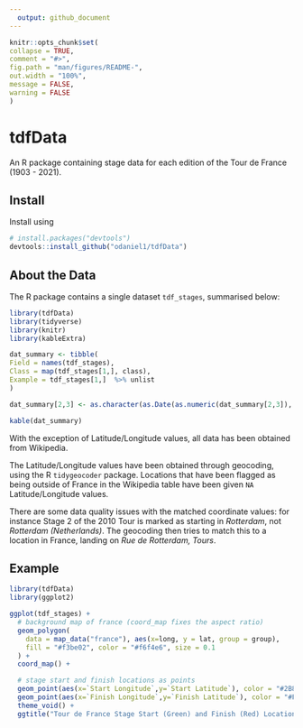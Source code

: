 ```yaml
---
  output: github_document
---
```


  <!-- README.md is generated from README.Rmd. Please edit that file -->

  ```r
knitr::opts_chunk$set(
  collapse = TRUE,
  comment = "#>",
  fig.path = "man/figures/README-",
  out.width = "100%",
  message = FALSE,
  warning = FALSE
)
```

# tdfData

An R package containing stage data for each edition of the Tour de France (1903 - 2021).

## Install
Install using

```r
# install.packages("devtools")
devtools::install_github("odaniel1/tdfData")
```

## About the Data

The R package contains a single dataset `tdf_stages`, summarised below:

  ```r
library(tdfData)
library(tidyverse)
library(knitr)
library(kableExtra)

dat_summary <- tibble(
  Field = names(tdf_stages),
  Class = map(tdf_stages[1,], class),
  Example = tdf_stages[1,]  %>% unlist
)

dat_summary[2,3] <- as.character(as.Date(as.numeric(dat_summary[2,3]), origin = "1970-01-01"))

kable(dat_summary)
```

With the exception of Latitude/Longitude values, all data has been obtained from Wikipedia.

The Latitude/Longitude values have been obtained through geocoding, using the R `tidygeocoder` package. Locations that have been flagged as being outside of France in the Wikipedia table have been given `NA` Latitude/Longitude values.

There are some data quality issues with the matched coordinate values: for instance Stage 2 of the 2010 Tour is marked as starting in *Rotterdam*, not *Rotterdam (Netherlands)*. The geocoding then tries to match this to a location in France, landing on *Rue de Rotterdam, Tours*.

## Example

```r
library(tdfData)
library(ggplot2)

ggplot(tdf_stages) +
  # background map of france (coord_map fixes the aspect ratio)
  geom_polygon(
    data = map_data("france"), aes(x=long, y = lat, group = group),
    fill = "#f3be02", color = "#f6f4e6", size = 0.1
  ) +
  coord_map() +

  # stage start and finish locations as points
  geom_point(aes(x=`Start Longitude`,y=`Start Latitude`), color = "#2B8C40", alpha = 0.7) +
  geom_point(aes(x=`Finish Longitude`,y=`Finish Latitude`), color = "#F84B30", alpha = 0.7) +
  theme_void() +
  ggtitle("Tour de France Stage Start (Green) and Finish (Red) Locations\n1903 - 2021")
```


